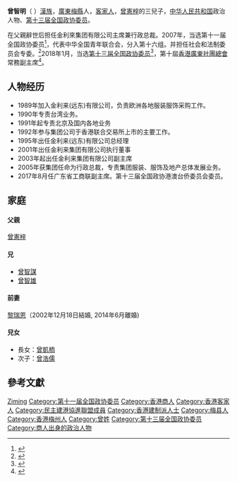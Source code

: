 '''曾智明'''（{{bd|1966年|11月|}} ）[[漢族|漢族]]，[[廣東|廣東]][[梅縣|梅縣]]人，[[客家人|客家人]]，[[曾憲梓|曾憲梓]]的三兒子，[[中华人民共和国|中华人民共和国]]政治人物、[[第十三届全国政协委员|第十三届全国政协委员]]。

在父親辭世后担任金利來集团有限公司主席兼行政总裁。2007年，当选第十一届全国政协委员<ref>{{cite news|title=第十一届全国政协委员名单|url=http://www.indaa.com.cn/zt/2009qglh/zxzs/200903/t20090303_127573.html|accessdate=2013-04-09|newspaper=新华社北京1月25日电 中国人民政治协商会议第十一届全国委员会委员名单(共2237人，2008年1月25日政协第十届全国委员会常务委员会第二十次会议通过)|date=2008年1月25日|deadurl=yes|archiveurl=https://web.archive.org/web/20130928014403/http://www.indaa.com.cn/zt/2009qglh/zxzs/200903/t20090303_127573.html|archivedate=2013年9月28日|df=}}</ref>，代表中华全国青年联合会，分入第十六组。并担任社会和法制委员会专委。<ref>{{cite news|title=全国政协信息-曾智明|url=http://www.cppcc.gov.cn/CMS/wylibary/showJcwyxtInfoWylibary.action?tabJcwyxt.guid=11W0006880&wytype=wjwy|accessdate=2013-04-11|newspaper=全国政协委员会|archive-date=2018-01-27|archive-url=https://web.archive.org/web/20180127084019/http://www.cppcc.gov.cn/CMS/wylibary/showJcwyxtInfoWylibary.action?tabJcwyxt.guid=11W0006880&wytype=wjwy|dead-url=no}}</ref>2018年1月，当选[[中国人民政治协商会议第十三届全国委员会委员名单|第十三届全国政协委员]]<ref>{{Cite web|url=http://sports.163.com/18/0126/06/D92BRKK400051C89.html|title=中国人民政治协商会议第十三届全国委员会委员名单|accessdate=2018-01-26|last=|work=网易|archive-url=https://web.archive.org/web/20180127143232/http://sports.163.com/18/0126/06/D92BRKK400051C89.html|archive-date=2018-01-27|dead-url=yes}}</ref>，第十屆[[香港廣東社團總會|香港廣東社團總會]]常務副主席<ref>{{cite web |url=https://www.guangdong.com.hk/a-list/15717-cht |title=第十屆會董會架構芳名 |publisher=香港廣東社團總會 |date=2019-09-03 |accessdate=2020-09-06 |archive-date=2021-08-10 |archive-url=https://web.archive.org/web/20210810000236/https://www.guangdong.com.hk/a-list/15717-cht |dead-url=no }}</ref>。

== 人物经历 ==

*1989年加入金利来(远东)有限公司，负责欧洲各地服装服饰采购工作。
*1990年专责台湾业务。
*1991年起专责北京及国内各地业务
*1992年参与集团公司于香港联合交易所上市的主要工作。
*1995年出任金利来(远东)有限公司总经理
*2001年出任金利来集团有限公司执行董事
*2003年起出任金利来集团有限公司副主席
*2005年获集团任命为行政总裁，专责集团服装、服饰及地产总体发展业务。
*2017年8月任广东省工商联副主席。第十三届全国政协港澳台侨委员会委员。
== 家庭 ==
==== 父親 ====
[[曾憲梓|曾憲梓]]

==== 兄 ====

*[[曾智謀|曾智謀]]
*[[曾智雄|曾智雄]]

==== 前妻 ====

[[黎瑞恩|黎瑞恩]]（2002年12月18日結婚, 2014年6月離婚)

==== 兒女====

*長女：[[曾凱栭|曾凱栭]]
*次子：[[曾浩儒|曾浩儒]]

==參考文獻==
{{reflist}}
{{DEFAULTSORT:Tsang}}
[[Category:曾憲梓家族|Ziming]]
[[Category:第十一届全国政协委员|Category:第十一届全国政协委员]]
[[Category:香港商人|Category:香港商人]]
[[Category:香港客家人|Category:香港客家人]]
[[Category:民主建港協進聯盟成員|Category:民主建港協進聯盟成員]]
[[Category:香港建制派人士|Category:香港建制派人士]]
[[Category:梅县人|Category:梅县人]]
[[Category:香港梅州人|Category:香港梅州人]]
[[Category:曾姓|Category:曾姓]]
[[Category:第十三届全国政协委员|Category:第十三届全国政协委员]]
[[Category:商人出身的政治人物|Category:商人出身的政治人物]]